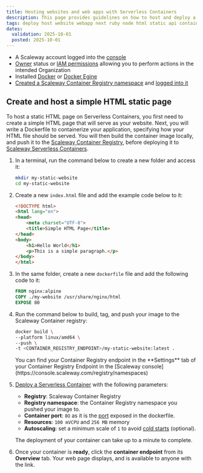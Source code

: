 ```yaml
---
title: Hosting websites and web apps with Serverless Containers
description: This page provides guidelines on how to host and deploy a website or a web app using Scaleway Serverless Containers
tags: deploy host website webapp next ruby node html static api containerize application docker dockerfile
dates: 
  validation: 2025-10-01
  posted: 2025-10-01
---
```




<Requirements />

- A Scaleway account logged into the [console](https://console.scaleway.com)
- [Owner](/iam/concepts/#owner) status or [IAM permissions](/iam/concepts/#permission) allowing you to perform actions in the intended Organization
- Installed [Docker](https://docs.docker.com/get-started/get-docker/) or [Docker Egine](https://docs.docker.com/engine/install/)
- [Created a Scaleway Container Registry namespace](/container-registry/how-to/create-namespace/) and [logged into it](/container-registry/how-to/connect-docker-cli/)


## Create and host a simple HTML static page

To host a static HTML page on Serverless Containers, you first need to create a simple HTML page that will serve as your website. Next, you will write a Dockerfile to containerize your application, specifying how your HTML file should be served. You will then build the container image locally, and push it to the [Scaleway Container Registry](/container-registry/), before deploying it to [Scaleway Serverless Containers](/serverless-containers/).

1. In a terminal, run the command below to create a new folder and access it:

    ```bash
    mkdir my-static-website
    cd my-static-website
    ```

2. Create a new `index.html` file and add the example code below to it:

    ```html
    <!DOCTYPE html>
    <html lang="en">
    <head>
        <meta charset="UTF-8">
        <title>Simple HTML Page</title>
    </head>
    <body>
        <h1>Hello World</h1>
        <p>This is a simple paragraph.</p>
    </body>
    </html>
    ```

3. In the same folder, create a new `dockerfile` file and add the following code to it:

    ```dockerfile
    FROM nginx:alpine
    COPY ./my-website /usr/share/nginx/html
    EXPOSE 80
    ```

4. Run the command below to build, tag, and push your image to the Scaleway Container registry:

    ```bash
    docker build \
    --platform linux/amd64 \
    --push \
    -t <CONTAINER_REGISTRY_ENDPOINT>/my-static-website:latest .
    ```

    <Message type="note">
    You can find your Container Registry endpoint in the **Settings** tab of your Container Registry Endpoint in the [Scaleway console](https://console.scaleway.com/registry/namespaces)
    </Message>

5. [Deploy a Serverless Container](/serverless-containers/how-to/deploy-container/) with the following parameters:

    - **Registry**: Scaleway Container Registry
    - **Registry namespace**: the Container Registry namespace you pushed your image to.
    - **Container port**: `8O` as it is the [port](/serverless-containers/reference-content/port-parameter-variable/) exposed in the dockerfile.
    - **Resources**: `100 mVCPU` and `256 MB` memory
    - **Autoscaling**: set a minimum scale of `1` to avoid [cold starts](/serverless-containers/concepts/#cold-start) (optional).

    The deployment of your container can take up to a minute to complete.

6. Once your container is **ready**, click the **container endpoint** from its **Overview** tab. Your web page displays, and is available to anyone with the link.